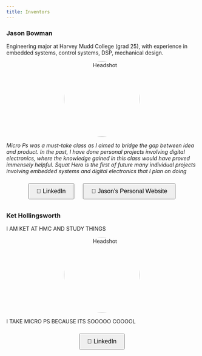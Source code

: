 ```yaml
---
title: Inventors
---
```


### Jason Bowman
Engineering major at Harvey Mudd College (grad 25), with experience in embedded systems, control systems, DSP, mechanical design.

<p style="text-align: center; display: flex; align-items: center; justify-content: center;">
  <img src="images/headshot.jpeg" alt="Headshot" style="width: 200px; height: 200px; border-radius: 50%; vertical-align: middle; margin: 0 10px;">
</p>

*Micro Ps was a must-take class as I aimed to bridge the gap between idea and product. In the past, I have done personal projects involving digital electronics, where the knowledge gained in this class would have proved immensely helpful. Squat Hero is the first of future many individual projects involving embedded systems and digital electronics that I plan on doing*

<div style="text-align: center;">
  <a href="https://www.linkedin.com/in/jasonbbowman/" target="_blank" style="text-decoration: none;">
    <button style="margin: 10px; padding: 10px 20px; font-size: 16px; cursor: pointer;">
      🔗 LinkedIn
    </button>
  </a>
  <a href="https://jasonbowman55.github.io/Blog-Site/" target="_blank" style="text-decoration: none;">
    <button style="margin: 10px; padding: 10px 20px; font-size: 16px; cursor: pointer;">
      👤 Jason's Personal Website
    </button>
  </a>
</div>

### Ket Hollingsworth
I AM KET AT HMC AND STUDY THINGS

<p style="text-align: center; display: flex; align-items: center; justify-content: center;">
  <img src="images/headshot.jpeg" alt="Headshot" style="width: 200px; height: 200px; border-radius: 50%; vertical-align: middle; margin: 0 10px;">
</p>

I TAKE MICRO PS BECAUSE ITS SOOOOO COOOOL

<div style="text-align: center;">
  <a href="https://www.linkedin.com/in/ket-hollingsworth/" target="_blank" style="text-decoration: none;">
    <button style="margin: 10px; padding: 10px 20px; font-size: 16px; cursor: pointer;">
      🔗 LinkedIn
    </button>
  </a>